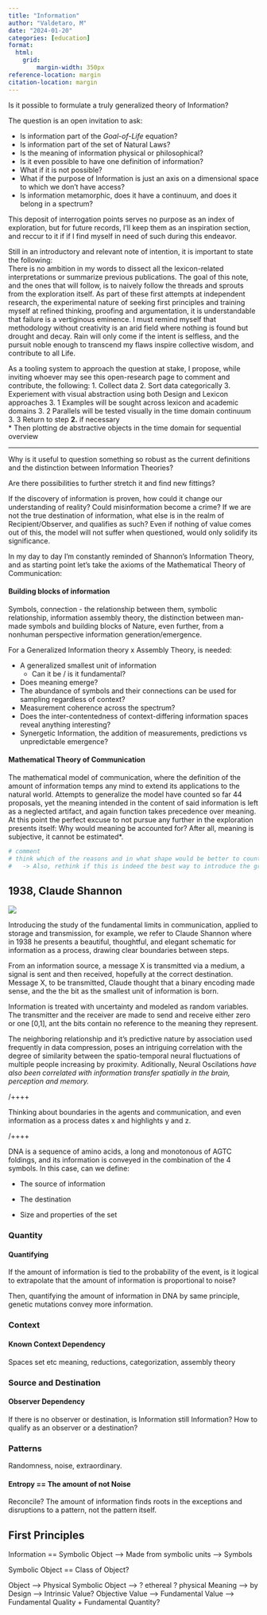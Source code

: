 ```yaml
---
title: "Information"
author: "Valdetaro, M"
date: "2024-01-20"
categories: [education]
format:
  html:
    grid:
        margin-width: 350px
reference-location: margin
citation-location: margin
---
```


Is it possible to formulate a truly generalized theory of Information?

The question is an open invitation to ask:

-   Is information part of the *Goal-of-Life* equation?
-   Is information part of the set of Natural Laws?
-   Is the meaning of information physical or philosophical?
-   Is it even possible to have one definition of information?
-   What if it is not possible?
-   What if the purpose of Information is just an axis on a dimensional space to which we don't have access?
-   Is information metamorphic, does it have a continuum, and does it belong in a spectrum?

This deposit of interrogation points serves no purpose as an index of exploration, but for future records, I'll keep them as an inspiration section, and reccur to it if if I find myself in need of such during this endeavor.

Still in an introductory and relevant note of intention, it is important to state the following:\
There is no ambition in my words to dissect all the lexicon-related interpretations or summarize previous publications. The goal of this note, and the ones that will follow, is to naively follow the threads and sprouts from the exploration itself. As part of these first attempts at independent research, the experimental nature of seeking first principles and training myself at refined thinking, proofing and argumentation, it is understandable that failure is a vertiginous eminence. I must remind myself that methodology without creativity is an arid field where nothing is found but drought and decay. Rain will only come if the intent is selfless, and the pursuit noble enough to transcend my flaws inspire collective wisdom, and contribute to all Life.

As a tooling system to approach the question at stake, I propose, while inviting whoever may see this open-research page to comment and contribute, the following: 1. Collect data 2. Sort data categorically 3. Experiement with visual abstraction using both Design and Lexicon approaches 3. 1 Examples will be sought across lexicon and academic domains 3. 2 Parallels will be tested visually in the time domain continuum 3. 3 Return to step **2.** if necessary\
\* Then plotting de abstractive objects in the time domain for sequential overview

------------------------------------------------------------------------

Why is it useful to question something so robust as the current definitions and the distinction between Information Theories?

Are there possibilities to further stretch it and find new fittings?

If the discovery of information is proven, how could it change our understanding of reality? Could misinformation become a crime? If we are not the true destination of information, what else is in the realm of Recipient/Observer, and qualifies as such? Even if nothing of value comes out of this, the model will not suffer when questioned, would only solidify its significance.

In my day to day I'm constantly reminded of Shannon's Information Theory, and as starting point let's take the axioms of the Mathematical Theory of Communication:

#### Building blocks of information

Symbols, connection - the relationship between them, symbolic relationship, information assembly theory, the distinction between man-made symbols and building blocks of Nature, even further, from a nonhuman perspective information generation/emergence.

For a Generalized Information theory x Assembly Theory, is needed:

-   A generalized smallest unit of information
    -   Can it be / is it fundamental?
-   Does meaning emerge?
-   The abundance of symbols and their connections can be used for sampling regardless of context?
-   Measurement coherence across the spectrum?
-   Does the inter-contentedness of context-differing information spaces reveal anything interesting?
-   Synergetic Information, the addition of measurements, predictions vs unpredictable emergence?

#### Mathematical Theory of Communication

The mathematical model of communication, where the definition of the amount of information temps any mind to extend its applications to the natural world. Attempts to generalize the model have counted so far 44 proposals, yet the meaning intended in the content of said information is left as a neglected artifact, and again function takes precedence over meaning. At this point the perfect excuse to not pursue any further in the exploration presents itself: Why would meaning be accounted for? After all, meaning is subjective, it cannot be estimated\*.

``` bash
# comment 
# think which of the reasons and in what shape would be better to counter-argument.
#   -> Also, rethink if this is indeed the best way to introduce the grand quest.
```

## 1938, Claude Shannon

![](1938.png)

Introducing the study of the fundamental limits in communication, applied to storage and transmission, for example, we refer to Claude Shannon where in 1938 he presents a beautiful, thoughtful, and elegant schematic for information as a process, drawing clear boundaries between steps.

From an information source, a message X is transmitted via a medium, a signal is sent and then received, hopefully at the correct destination. Message X, to be transmitted, Claude thought that a binary encoding made sense, and the the bit as the smallest unit of information is born.

Information is treated with uncertainty and modeled as random variables. The transmitter and the receiver are made to send and receive either zero or one \[0,1\], ant the bits contain no reference to the meaning they represent.

The neighboring relationship and it's predictive nature by association used frequently in data compression, poses an intriguing correlation with the degree of similarity between the spatio-temporal neural fluctuations of multiple people increasing by proximity*.* Aditionally, Neural Oscilations *have also been correlated with information transfer spatially in the brain, perception and memory.*

/++++

Thinking about boundaries in the agents and communication, and even information as a process dates x and highlights y and z.

/++++

DNA is a sequence of amino acids, a long and monotonous of AGTC foldings, and its information is conveyed in the combination of the 4 symbols. In this case, can we define:

-   The source of information

-   The destination

-   Size and properties of the set

### Quantity

#### Quantifying

If the amount of information is tied to the probability of the event, is it logical to extrapolate that the amount of information is proportional to noise?

Then, quantifying the amount of information in DNA by same principle, genetic mutations convey more information.

### Context

#### Known Context Dependency

Spaces set etc meaning, reductions, categorization, assembly theory

### Source and Destination

#### Observer Dependency

If there is no observer or destination, is Information still Information? How to qualify as an observer or a destination?

### Patterns

Randomness, noise, extraordinary.

#### Entropy == The amount of not Noise

Reconcile? The amount of information finds roots in the exceptions and disruptions to a pattern, not the pattern itself.

## First Principles

Information == Symbolic Object --\> Made from symbolic units --\> Symbols

Symbolic Object == Class of Object?

Object --\> Physical Symbolic Object --\> ? ethereal ? physical Meaning --\> by Design --\> Intrinsic Value? Objective Value --\> Fundamental Value --\> Fundamental Quality + Fundamental Quantity?